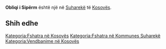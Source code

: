 {{Fshat në 
 | Emri                = Obliqi i Sipërm
 | EmriAlt                = 
 | NAME_SHORT_FORM=      
 | NAME_GENERIC=      
 | NAME_SORT_NAME_RO=      OBLIQIISIPERM
 | FULL_NAME_RO = Obliqi i Sipërm
 | FULL_NAME_ND_RO=Obliqi i Siperm
 | SORT_NAME_RG=OBLIQIISIPERM
 | FULL_NAME_RG=Obliqi i Sipërm
 | FULL_NAME_ND_RG=Obliqi i Siperm
 | SRP_NAME_SHORT_FORM=      
 | SRP_NAME_GENERIC=      
 | SRP_NAME_SORT_NAME_RO=      
 | SRP_FULL_NAME_RO = 
 | SRP_FULL_NAME_ND_RO=
 | SRP_SORT_NAME_RG=
 | SRP_FULL_NAME_RG=
 | SRP_FULL_NAME_ND_RG=
 | Emri (Rasa dhanore) = 
 | Figura              = 
 | Shteti              = Kosovo
 | Komuna              = Suharekë
 | Kodi postar         = 
 | Sipërfaqja          = 

 | Popullsia           = 

 | Regj. i popullsisë  = 
 | Dend. e popullsisë  = 
 | Faqja zyrtare       = 
 <!--- Koordinatat ----> 
 | Gjerësia            = 42.721111
 | Gjatësia            = 20.696389
 | Lartësia            = 
}}
'''Obliqi i Sipërm''' është një [[]] në [[Suharekë]] të [[Kosovës]].

<!-- == Gjeografia == -->
<!-- == Historia == -->
<!-- == Demografia == -->
== Shih edhe ==
{{Komuna Suharekë}}
{{Kosovo-Administrata-Cung}}

[[Kategoria:Fshatra në Kosovës]]
[[Kategoria:Fshatra në Kommunes Suharekë]]
[[Kategoria:Vendbanime në Kosovës]]